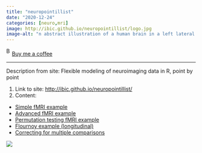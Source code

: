 ```yaml
---
title: "neuropointillist"
date: "2020-12-24"
categories: [neuro,mri]
image: http://ibic.github.io/neuropointillist/logo.jpg
image-alt: "n abstract illustration of a human brain in a left lateral view composed entirely of overlapping colored circles. The circles vary in size and are primarily blue, green, and yellow, arranged to form the shape and contours of brain regions, including the cortex and cerebellum. The image evokes a data visualization or conceptual representation of neural networks or brain activity."
---
```


<link href="https://fonts.googleapis.com/css?family=Cookie" rel="stylesheet"><a class="bmc-button" target="_blank" href="https://www.buymeacoffee.com/JoscelinRocha">![Buy me a coffee](https://cdn.buymeacoffee.com/buttons/bmc-new-btn-logo.svg){alt="Buy me a coffee" width="15" height="21"}Buy me a coffee</a>

------------------------------------------------------------------------

Description from site: Flexible modeling of neuroimaging data in R, point by point

1.  Link to site: <http://ibic.github.io/neuropointillist/>
2.  Content:

-   [Simple fMRI example](http://ibic.github.io/neuropointillist/fmri.example.html)
-   [Advanced fMRI example](http://ibic.github.io/neuropointillist/fingerfootlips.example.html)
-   [Permutation testing fMRI example](http://ibic.github.io/neuropointillist/fingerfootlips_permute.html)
-   [Flournoy example (longitudinal)](http://ibic.github.io/neuropointillist/flournoy.example.html)
-   [Correcting for multiple comparisons](http://ibic.github.io/neuropointillist/clustercorrection.html)

![](http://ibic.github.io/neuropointillist/logo.jpg)
